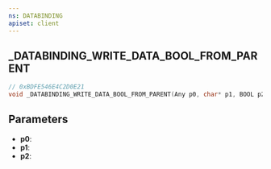 ```yaml
---
ns: DATABINDING
apiset: client
---
```

## _DATABINDING_WRITE_DATA_BOOL_FROM_PARENT

```c
// 0xBDFE546E4C2D0E21
void _DATABINDING_WRITE_DATA_BOOL_FROM_PARENT(Any p0, char* p1, BOOL p2);
```


## Parameters
* **p0**:
* **p1**:
* **p2**: